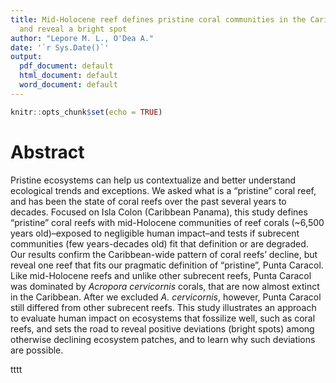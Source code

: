 ```yaml
---
title: Mid-Holocene reef defines pristine coral communities in the Caribbean Panama,
  and reveal a bright spot
author: "Lepore M. L., O'Dea A."
date: '`r Sys.Date()`'
output:
  pdf_document: default
  html_document: default
  word_document: default
---
```


```r
knitr::opts_chunk$set(echo = TRUE)
```

# Abstract

Pristine ecosystems can help us contextualize and better understand ecological trends and exceptions. We asked what is a "pristine" coral reef, and has been the state of coral reefs over the past several years to decades. Focused on Isla Colon (Caribbean Panama), this study defines "pristine" coral reefs with mid-Holocene communities of reef corals (~6,500 years old)--exposed to negligible human impact--and tests if subrecent communities (few years-decades old) fit that definition or are degraded. Our results confirm the Caribbean-wide pattern of coral reefs' decline, but reveal one reef that fits our pragmatic definition of "pristine", Punta Caracol. Like mid-Holocene reefs and unlike other subrecent reefs, Punta Caracol was dominated by _Acropora cervicornis_ corals, that are now almost extinct in the Caribbean. After we excluded _A. cervicornis_, however, Punta Caracol still differed from other subrecent reefs. This study illustrates an approach to evaluate human impact on ecosystems that fossilize well, such as coral reefs, and sets the road to reveal positive deviations (bright spots) among otherwise declining ecosystem patches, and to learn why such deviations are possible.

tttt
